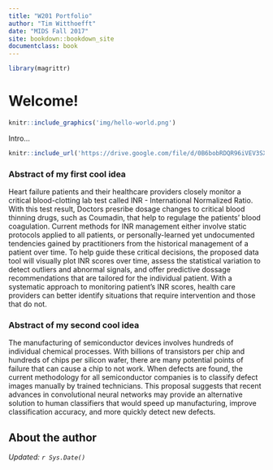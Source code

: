 ```yaml
---
title: "W201 Portfolio"
author: "Tim Witthoefft"
date: "MIDS Fall 2017"
site: bookdown::bookdown_site
documentclass: book
---
```


<!-- This won't be displayed but it will initialize your R session. Add any R libraries you need here. -->
```r
library(magrittr)
```


# Welcome! {-}

<!-- You can include images saved within your repo... -->
```r
knitr::include_graphics('img/hello-world.png')
```

Intro...

<!-- Below this line is just examples of how you can embed video from Google Drive. First you have to enable sharing, then just get the object ID which is that long string between d/ and /preview and will also be appended to any sharing link you generate for your video. -->
<p>
```r
knitr::include_url('https://drive.google.com/file/d/0B6bobRDQR96iVEV3SXJJal9CczQ/preview')
```

### Abstract of my first cool idea

Heart failure patients and their healthcare providers closely monitor a critical blood-clotting lab test called INR - International Normalized Ratio.  With this test result, Doctors presribe dosage changes to critical blood thinning drugs, such as Coumadin, that help to regulage the patients' blood coagulation.  Current methods for INR management either involve static protocols applied to all patients, or personally-learned yet undocumented tendencies gained by practitioners from the historical management of a patient over time.  To help guide these critical decisions, the proposed data tool will visually plot INR scores over time, assess the statistical variation to detect outliers and abnormal signals, and offer predictive dossage recommendations that are tailored for the individual patient.  With a systematic approach to monitoring patient’s INR scores, health care providers can better identify situations that require intervention and those that do not. 

### Abstract of my second cool idea

The manufacturing of semiconductor devices involves hundreds of individual chemical processes. With billions of transistors per chip and hundreds of chips per silicon wafer, there are many potential points of failure that can cause a chip to not work.  When defects are found, the current methodology for all semiconductor companies is to classify defect images manually by trained technicians.  This proposal suggests that recent advances in convolutional neural networks may provide an alternative solution to human classifiers that would speed up manufacturing, improve classification accuracy, and more quickly detect new defects.  
  

## About the author {-}



*Updated: `r Sys.Date()`*
